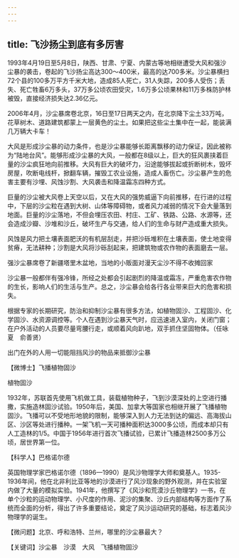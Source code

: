```yaml
---
---
---
```

title: 飞沙扬尘到底有多厉害
---




1993年4月19日至5月8日，陕西、甘肃、宁夏、内蒙古等地相继遭受大风和强沙尘暴的袭击，卷起的飞沙扬尘高达300～400米，最高的达700多米。沙尘暴横扫72个县的100多万平方千米大地，造成85人死亡，31人失踪，200多人受伤；丢失、死亡牲畜6万多头，37万多公顷农田受灾，1.6万多公顷果林和11万多株防护林被毁，直接经济损失达2.36亿元。

2006年4月，沙尘暴席卷北京，16日至17日两天之内，在北京降下尘土33万吨，花草树木、道路建筑都蒙上一层黄色的尘土。如果把这些尘土集中在一起，能装满几万辆大卡车！

大风是形成沙尘暴的动力条件，也是沙尘暴能够长距离飘移的动力保证，因此被称为“陆地台风”。能够形成沙尘暴的大风，一般都在8级以上，巨大的狂风裹挟着巨量的沙尘疯狂地向前推移。大风有巨大的破坏力，沿途能够拔起或折断树木，毁坏房屋，吹断电线杆，掀翻车辆，摧毁工农业设施，造成人畜伤亡。沙尘暴产生的危害主要有沙埋、风蚀沙割、大风袭击和降温霜冻四种方式。

巨量的沙尘被大风卷上天空以后，又在大风的强势威逼下向前推移，在行进的过程中，下层的沙尘粒在遇到大树、山体等障碍物，或者风力减弱的情况下会大量落到地面。巨量的沙尘落地，不但会埋压农田、村庄、工矿、铁路、公路、水源等，还会造成沙瓣、沙堆和沙丘，破坏生产与交通，给人们的生命与财产造成重大损失。

风蚀是风力把土壤表面肥沃的有机层刮走，并把沙砾堆积在土壤表面，使土地变得贫瘠，无法耕种；沙割是大风将沙砾刮起来，把建筑物或农作物的表面磨去一层。

强沙尘暴席卷了新疆塔里木盆地，当地的小贩面对漫天尘沙不得不收摊回家



沙尘暴一般都伴有强冷锋，所经之处都会引起剧烈的降温或霜冻，严重危害农作物的生长，影响人们的生活与生产。总之，沙尘暴会给各行各业带来巨大的危害和损失。

根据专家的长期研究，防治和抑制沙尘暴有很多方法，如植物固沙、工程固沙、化学固沙、水资源调控等。个人在遇到沙尘暴天气时，应迅速进入室内，关闭门窗；在户外活动的人员要尽量弯腰行走，或顺着风向趴地，双手抓住坚固物体。（任咏夏　俞善贤）

出门在外的人用一切能阻挡风沙的物品来抵御沙尘暴





【微博士】飞播植物固沙

植物固沙



1932年，苏联首先使用飞机做工具，装载植物种子，飞到沙漠深处的上空进行播撒，实施造林固沙试验。1950年后，美国、加拿大等国家也相继开展了飞播植物固沙。飞播可以不受地形地貌的限制，能够深入到人力无法到达的偏远、高海拔山区、沙区等处进行播种。一架飞机一天可播种面积达3000多公顷，而成本却只有人工造林的1/5。中国于1956年进行首次飞播试验，已累计飞播造林2500多万公顷，居世界第一位。

【科学人】巴格诺尔德

英国物理学家巴格诺尔德（1896—1990）是风沙物理学大师和奠基人。1935-1936年间，他在北非利比亚等地的沙漠进行了风沙现象的野外观测，并在实验室内做了大量的模拟实验。1941年，他撰写了《风沙和荒漠沙丘物理学》一书，在单个沙粒的运动物理学、小尺度的作用、泥沙的集聚、沙丘内部结构等方面作了系统而全面的分析，得出了许多重要结论，奠定了风沙运动研究的基础，标志着风沙物理学的诞生。

【微问题】北京、呼和浩特、兰州，哪里的沙尘暴最大？

【关键词】沙尘暴　沙漠　大风　飞播植物固沙